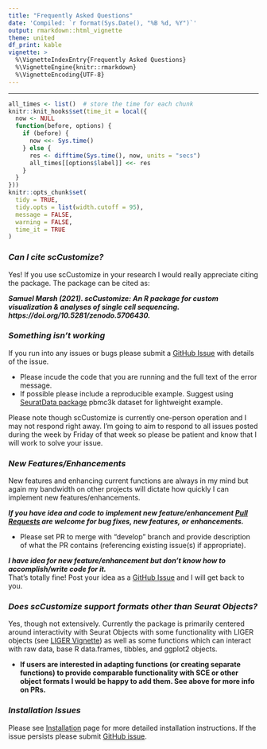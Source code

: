 ```yaml
---
title: "Frequently Asked Questions"
date: 'Compiled: `r format(Sys.Date(), "%B %d, %Y")`'
output: rmarkdown::html_vignette
theme: united
df_print: kable
vignette: >
  %\VignetteIndexEntry{Frequently Asked Questions}
  %\VignetteEngine{knitr::rmarkdown}
  %\VignetteEncoding{UTF-8}
---
```

***

<style>
p.caption {
  font-size: 0.8em;
}
</style>
 
```r
all_times <- list()  # store the time for each chunk
knitr::knit_hooks$set(time_it = local({
  now <- NULL
  function(before, options) {
    if (before) {
      now <<- Sys.time()
    } else {
      res <- difftime(Sys.time(), now, units = "secs")
      all_times[[options$label]] <<- res
    }
  }
}))
knitr::opts_chunk$set(
  tidy = TRUE,
  tidy.opts = list(width.cutoff = 95),
  message = FALSE,
  warning = FALSE,
  time_it = TRUE
)
```

### *Can I cite scCustomize?*
Yes!  If you use scCustomize in your research I would really appreciate citing the package.  The package can be cited as:  

***Samuel Marsh (2021). scCustomize: An R package for custom visualization & analyses of single cell sequencing.  https://doi.org/10.5281/zenodo.5706430.***

### *Something isn't working*
If you run into any issues or bugs please submit a [GitHub Issue](https://github.com/samuel-marsh/scCustomize/issues) with details of the issue.   
  
- Please incude the code that you are running and the full text of the error message.
- If possible please include a reproducible example.  Suggest using [SeuratData package](https://github.com/satijalab/seurat-data) pbmc3k dataset for lightweight example.

Please note though scCustomize is currently one-person operation and I may not respond right away.  I'm going to aim to respond to all issues posted during the week by Friday of that week so please be patient and know that I will work to solve your issue.

### *New Features/Enhancements*
New features and enhancing current functions are always in my mind but again my bandwidth on other projects will dictate how quickly I can implement new features/enhancements.

***If you have idea and code to implement new feature/enhancement [Pull Requests](https://github.com/samuel-marsh/scCustomize/pulls) are welcome for bug fixes, new features, or enhancements.***  
  
- Please set PR to merge with "develop" branch and provide description of what the PR contains (referencing existing issue(s) if appropriate).

***I have idea for new feature/enhancement but don't know how to accomplish/write code for it.***  
That's totally fine!  Post your idea as a [GitHub Issue](https://github.com/samuel-marsh/scCustomize/issues) and I will get back to you.

### *Does scCustomize support formats other than Seurat Objects?*
Yes, though not extensively.  Currently the package is primarily centered around interactivity with Seurat Objects with some functionality with LIGER objects (see [LIGER Vignette](LINK)) as well as some functions which can interact with raw data, base R data.frames, tibbles, and ggplot2 objects.  

* **If users are interested in adapting functions (or creating separate functions) to provide comparable functionality with SCE or other object formats I would be happy to add them.  See above for more info on PRs.**

### *Installation Issues*  
Please see [Installation](https://samuel-marsh.github.io/scCustomize/articles/Installation.html) page for more detailed installation instructions.  If the issue persists please submit [GitHub issue](https://github.com/samuel-marsh/scCustomize/issues).




